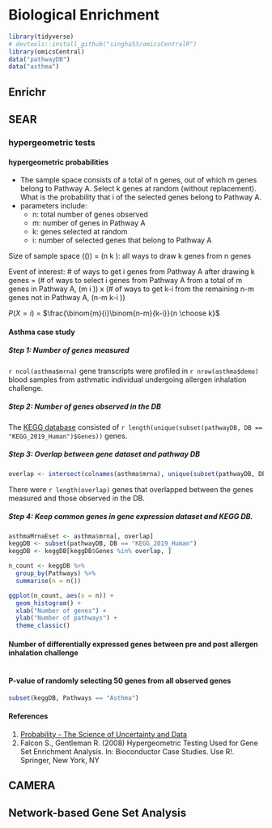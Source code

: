 # Biological Enrichment {#bio-enrichment}

```r
library(tidyverse)
# devtools::install_github("singha53/omicsCentralR")
library(omicsCentral)
data("pathwayDB")
data("asthma")

```

## Enrichr

## SEAR

### hypergeometric tests

#### hypergeometric probabilities

* The sample space consists of a total of n genes, out of which m genes belong to Pathway A. Select k genes at random (without replacement). What is the probability that i of the selected genes belong to Pathway A.
* parameters include:
  * n: total number of genes observed
  * m: number of genes in Pathway A
  * k: genes selected at random
  * i: number of selected genes that belong to Pathway A

Size of sample space (\(\Omega \)) = \(n \choose k \): all ways to draw k genes from n genes

Event of interest: # of ways to get i genes from Pathway A after drawing k genes = (# of ways to select i genes from Pathway A from a total of m genes in Pathway A, \(m \choose i \)) x (# of ways to get k-i from the remaining n-m genes not in Pathway A, \(n-m \choose k-i \))

$P(X = i)$ = $\frac{\binom{m}{i}\binom{n-m}{k-i}}{n \choose k}$

#### Asthma case study

##### Step 1: Number of genes measured

`r ncol(asthma$mrna)` gene transcripts were profiled in `r nrow(asthma$demo)` blood samples from asthmatic individual undergoing allergen inhalation challenge.

##### Step 2: Number of genes observed in the DB

The [KEGG database](https://github.com/singha53/omicsCentralDatasets/blob/master/inst/extdata/dataCleaning/pathwayDB/pathways.md) consisted of `r length(unique(subset(pathwayDB, DB == "KEGG_2019_Human")$Genes))` genes.

##### Step 3: Overlap between gene dataset and pathway DB

```r
overlap <- intersect(colnames(asthma$mrna), unique(subset(pathwayDB, DB == "KEGG_2019_Human")$Genes))
```

There were `r length(overlap)` genes that overlapped between the genes measured and those observed in the DB.

##### Step 4: Keep common genes in gene expression dataset and KEGG DB.

```r
asthmaMrnaEset <- asthma$mrna[, overlap]
keggDB <- subset(pathwayDB, DB == "KEGG_2019_Human")
keggDB <- keggDB[keggDB$Genes %in% overlap, ]

n_count <- keggDB %>% 
  group_by(Pathways) %>% 
  summarise(n = n())

ggplot(n_count, aes(x = n)) +
  geom_histogram() +
  xlab("Number of genes") +
  ylab("Number of pathways") +
  theme_classic()
```

#### Number of differentially expressed genes between pre and post allergen inhalation challenge

```r

```



#### P-value of randomly selecting 50 genes from all observed genes

```r
subset(keggDB, Pathways == "Asthma")


```

#### References
1. [Probability - The Science of Uncertainty and Data](https://www.edx.org/course/probability-the-science-of-uncertainty-and-data)
2. Falcon S., Gentleman R. (2008) Hypergeometric Testing Used for Gene Set Enrichment Analysis. In: Bioconductor Case Studies. Use R!. Springer, New York, NY

## CAMERA

## Network-based Gene Set Analysis
